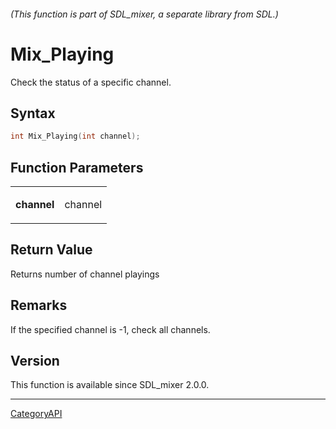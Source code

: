 ====== (This function is part of SDL_mixer, a separate library from SDL.) ======
= Mix_Playing =

Check the status of a specific channel.

== Syntax ==

<syntaxhighlight lang='c'>
int Mix_Playing(int channel);
</syntaxhighlight>

== Function Parameters ==

{|
|'''channel'''
|channel
|}

== Return Value ==

Returns number of channel playings

== Remarks ==

If the specified channel is -1, check all channels.

== Version ==

This function is available since SDL_mixer 2.0.0.

----
[[CategoryAPI]]


